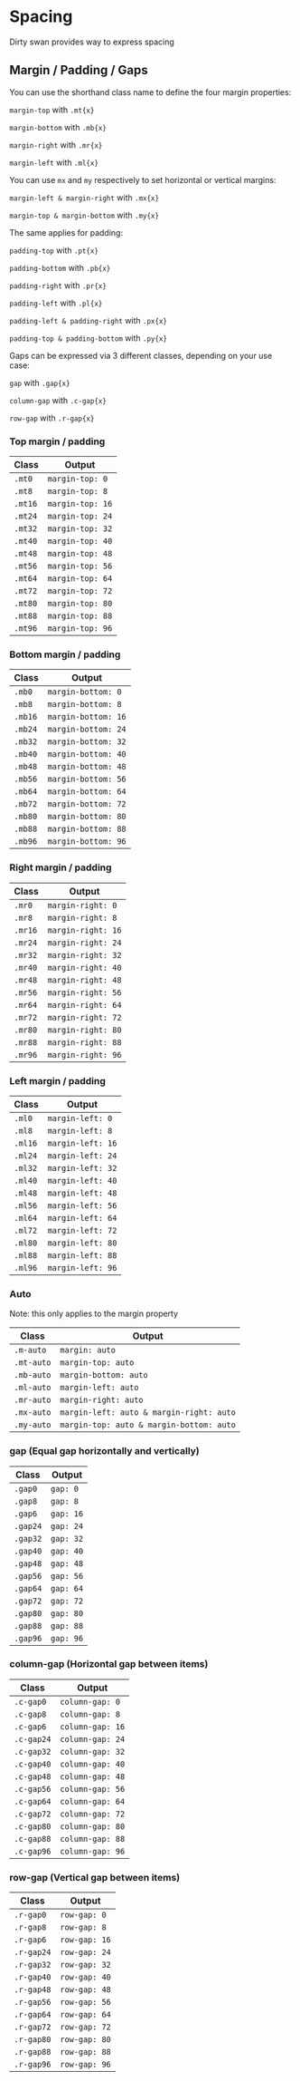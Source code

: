 
<Meta title="CSS/Base/Spacing" />

# Spacing

Dirty swan provides way to express spacing

## Margin / Padding / Gaps

You can use the shorthand class name to define the four margin properties:

`margin-top` with `.mt{x}`

`margin-bottom` with `.mb{x}`

`margin-right` with `.mr{x}`

`margin-left` with `.ml{x}`

You can use `mx` and `my` respectively to set horizontal or vertical margins:

`margin-left & margin-right` with `.mx{x}`

`margin-top & margin-bottom` with `.my{x}`

The same applies for padding:

`padding-top` with `.pt{x}`

`padding-bottom` with `.pb{x}`

`padding-right` with `.pr{x}`

`padding-left` with `.pl{x}`

`padding-left & padding-right` with `.px{x}`

`padding-top & padding-bottom` with `.py{x}`

Gaps can be expressed via 3 different classes, depending on your use case:

`gap` with `.gap{x}`

`column-gap` with `.c-gap{x}`

`row-gap` with `.r-gap{x}`

### Top margin / padding

| Class   | Output           |
| ------- | ---------------- |
| `.mt0`  | `margin-top: 0`  |
| `.mt8`  | `margin-top: 8`  |
| `.mt16` | `margin-top: 16` |
| `.mt24` | `margin-top: 24` |
| `.mt32` | `margin-top: 32` |
| `.mt40` | `margin-top: 40` |
| `.mt48` | `margin-top: 48` |
| `.mt56` | `margin-top: 56` |
| `.mt64` | `margin-top: 64` |
| `.mt72` | `margin-top: 72` |
| `.mt80` | `margin-top: 80` |
| `.mt88` | `margin-top: 88` |
| `.mt96` | `margin-top: 96` |

### Bottom margin / padding

| Class   | Output              |
| ------- | ------------------- |
| `.mb0`  | `margin-bottom: 0`  |
| `.mb8`  | `margin-bottom: 8`  |
| `.mb16` | `margin-bottom: 16` |
| `.mb24` | `margin-bottom: 24` |
| `.mb32` | `margin-bottom: 32` |
| `.mb40` | `margin-bottom: 40` |
| `.mb48` | `margin-bottom: 48` |
| `.mb56` | `margin-bottom: 56` |
| `.mb64` | `margin-bottom: 64` |
| `.mb72` | `margin-bottom: 72` |
| `.mb80` | `margin-bottom: 80` |
| `.mb88` | `margin-bottom: 88` |
| `.mb96` | `margin-bottom: 96` |

### Right margin / padding

| Class   | Output             |
| ------- | ------------------ |
| `.mr0`  | `margin-right: 0`  |
| `.mr8`  | `margin-right: 8`  |
| `.mr16` | `margin-right: 16` |
| `.mr24` | `margin-right: 24` |
| `.mr32` | `margin-right: 32` |
| `.mr40` | `margin-right: 40` |
| `.mr48` | `margin-right: 48` |
| `.mr56` | `margin-right: 56` |
| `.mr64` | `margin-right: 64` |
| `.mr72` | `margin-right: 72` |
| `.mr80` | `margin-right: 80` |
| `.mr88` | `margin-right: 88` |
| `.mr96` | `margin-right: 96` |

### Left margin / padding

| Class   | Output            |
| ------- | ----------------- |
| `.ml0`  | `margin-left: 0`  |
| `.ml8`  | `margin-left: 8`  |
| `.ml16` | `margin-left: 16` |
| `.ml24` | `margin-left: 24` |
| `.ml32` | `margin-left: 32` |
| `.ml40` | `margin-left: 40` |
| `.ml48` | `margin-left: 48` |
| `.ml56` | `margin-left: 56` |
| `.ml64` | `margin-left: 64` |
| `.ml72` | `margin-left: 72` |
| `.ml80` | `margin-left: 80` |
| `.ml88` | `margin-left: 88` |
| `.ml96` | `margin-left: 96` |

### Auto

Note: this only applies to the margin property

| Class      | Output                                   |
| ---------- | ---------------------------------------- |
| `.m-auto`  | `margin: auto`                           |
| `.mt-auto` | `margin-top: auto`                       |
| `.mb-auto` | `margin-bottom: auto`                    |
| `.ml-auto` | `margin-left: auto`                      |
| `.mr-auto` | `margin-right: auto`                     |
| `.mx-auto` | `margin-left: auto & margin-right: auto` |
| `.my-auto` | `margin-top: auto & margin-bottom: auto` |

### gap (Equal gap horizontally and vertically)

| Class    | Output    |
| -------- | --------- |
| `.gap0`  | `gap: 0`  |
| `.gap8`  | `gap: 8`  |
| `.gap6`  | `gap: 16` |
| `.gap24` | `gap: 24` |
| `.gap32` | `gap: 32` |
| `.gap40` | `gap: 40` |
| `.gap48` | `gap: 48` |
| `.gap56` | `gap: 56` |
| `.gap64` | `gap: 64` |
| `.gap72` | `gap: 72` |
| `.gap80` | `gap: 80` |
| `.gap88` | `gap: 88` |
| `.gap96` | `gap: 96` |

### column-gap (Horizontal gap between items)

| Class      | Output           |
| ---------- | ---------------- |
| `.c-gap0`  | `column-gap: 0`  |
| `.c-gap8`  | `column-gap: 8`  |
| `.c-gap6`  | `column-gap: 16` |
| `.c-gap24` | `column-gap: 24` |
| `.c-gap32` | `column-gap: 32` |
| `.c-gap40` | `column-gap: 40` |
| `.c-gap48` | `column-gap: 48` |
| `.c-gap56` | `column-gap: 56` |
| `.c-gap64` | `column-gap: 64` |
| `.c-gap72` | `column-gap: 72` |
| `.c-gap80` | `column-gap: 80` |
| `.c-gap88` | `column-gap: 88` |
| `.c-gap96` | `column-gap: 96` |

### row-gap (Vertical gap between items)

| Class      | Output        |
| ---------- | ------------- |
| `.r-gap0`  | `row-gap: 0`  |
| `.r-gap8`  | `row-gap: 8`  |
| `.r-gap6`  | `row-gap: 16` |
| `.r-gap24` | `row-gap: 24` |
| `.r-gap32` | `row-gap: 32` |
| `.r-gap40` | `row-gap: 40` |
| `.r-gap48` | `row-gap: 48` |
| `.r-gap56` | `row-gap: 56` |
| `.r-gap64` | `row-gap: 64` |
| `.r-gap72` | `row-gap: 72` |
| `.r-gap80` | `row-gap: 80` |
| `.r-gap88` | `row-gap: 88` |
| `.r-gap96` | `row-gap: 96` |
